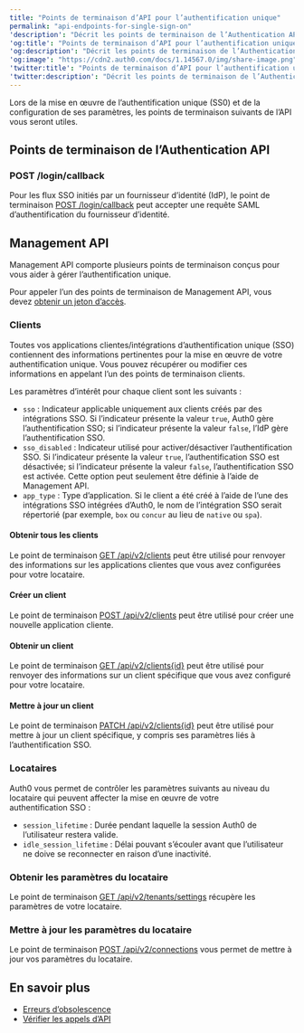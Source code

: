 ```yaml
---
title: "Points de terminaison d’API pour l’authentification unique"
permalink: "api-endpoints-for-single-sign-on"
'description': "Décrit les points de terminaison de l’Authentication API Auth0 et de Management API Auth0 pertinents lors de la mise en œuvre de l’authentification unique (SSO)."
'og:title': "Points de terminaison d’API pour l’authentification unique"
'og:description': "Décrit les points de terminaison de l’Authentication API Auth0 et de Management API Auth0 pertinents lors de la mise en œuvre de l’authentification unique (SSO)."
'og:image': "https://cdn2.auth0.com/docs/1.14567.0/img/share-image.png"
'twitter:title': "Points de terminaison d’API pour l’authentification unique"
'twitter:description': "Décrit les points de terminaison de l’Authentication API Auth0 et de Management API Auth0 pertinents lors de la mise en œuvre de l’authentification unique (SSO)."
---
```


Lors de la mise en œuvre de l’authentification unique (SS0) et de la configuration de ses paramètres, les points de terminaison suivants de l’API vous seront utiles.

## Points de terminaison de l’Authentication API

### POST /login/callback

Pour les flux <Tooltip href="/docs/docs/fr-ca/glossary?term=single-sign-on" tip="Authentification unique (SSO)
Service qui, après qu’un utilisateur se soit connecté à une application, le connecte automatiquement à d’autres applications." cta="Voir le glossaire">SSO</Tooltip> initiés par un fournisseur d’identité (<Tooltip href="/docs/docs/fr-ca/glossary?term=idp" tip="Fournisseur d’identité (IdP)
Service de stockage et de gestion des identités numériques." cta="Voir le glossaire">IdP</Tooltip>), le point de terminaison [POST /login/callback](https://auth0.com/docs/api/authentication#idp-initiated-single-sign-on-sso-flow) peut accepter une requête <Tooltip href="/docs/docs/fr-ca/glossary?term=security-assertion-markup-language" tip="Security Assertion Markup Language (SAML)
Protocole normalisé permettant à deux parties d’échanger des informations d’authentification sans mot de passe." cta="Voir le glossaire">SAML</Tooltip> d’authentification du fournisseur d’identité.

## Management API

<Tooltip href="/docs/docs/fr-ca/glossary?term=management-api" tip="Management API
Un produit permettant aux clients d’effectuer des tâches administratives." cta="Voir le glossaire">Management API</Tooltip> comporte plusieurs points de terminaison conçus pour vous aider à gérer l’authentification unique.

Pour appeler l’un des points de terminaison de Management API, vous devez [obtenir un jeton d’accès](https://auth0.com/docs/api/management/v2/tokens).

### Clients

Toutes vos applications clientes/intégrations d’authentification unique (SSO) contiennent des informations pertinentes pour la mise en œuvre de votre authentification unique. Vous pouvez récupérer ou modifier ces informations en appelant l’un des points de terminaison clients.

Les paramètres d’intérêt pour chaque client sont les suivants :

* `sso` : Indicateur applicable uniquement aux clients créés par des intégrations SSO. Si l’indicateur présente la valeur `true`, Auth0 gère l’authentification SSO; si l’indicateur présente la valeur `false`, l’IdP gère l’authentification SSO.
* `sso_disabled` : Indicateur utilisé pour activer/désactiver l’authentification SSO. Si l’indicateur présente la valeur `true`, l’authentification SSO est désactivée; si l’indicateur présente la valeur `false`, l’authentification SSO est activée. Cette option peut seulement être définie à l’aide de Management API.
* `app_type` : Type d’application. Si le client a été créé à l’aide de l’une des intégrations SSO intégrées d’Auth0, le nom de l’intégration SSO serait répertorié (par exemple, `box` ou `concur` au lieu de `native` ou `spa`).

#### Obtenir tous les clients

Le point de terminaison [GET /api/v2/clients](/docs/docs/fr-ca/api/management/v2#!/Clients/get_clients) peut être utilisé pour renvoyer des informations sur les applications clientes que vous avez configurées pour votre locataire.

#### Créer un client

Le point de terminaison [POST /api/v2/clients](/docs/docs/fr-ca/api/management/v2#!/Clients/post_clients) peut être utilisé pour créer une nouvelle application cliente.

#### Obtenir un client

Le point de terminaison [GET /api/v2/clients{id}](/docs/docs/fr-ca/api/management/v2#!/Clients/get_clients_by_id) peut être utilisé pour renvoyer des informations sur un client spécifique que vous avez configuré pour votre locataire.

#### Mettre à jour un client

Le point de terminaison [PATCH /api/v2/clients{id}](/docs/docs/fr-ca/api/management/v2#!/Clients/patch_clients_by_id) peut être utilisé pour mettre à jour un client spécifique, y compris ses paramètres liés à l’authentification SSO.

### Locataires

Auth0 vous permet de contrôler les paramètres suivants au niveau du locataire qui peuvent affecter la mise en œuvre de votre authentification SSO :

* `session_lifetime` : Durée pendant laquelle la session Auth0 de l’utilisateur restera valide.
* `idle_session_lifetime` : Délai pouvant s’écouler avant que l’utilisateur ne doive se reconnecter en raison d’une inactivité.

### Obtenir les paramètres du locataire

Le point de terminaison [GET /api/v2/tenants/settings](/docs/docs/fr-ca/api/management/v2#!/Tenants/get_settings) récupère les paramètres de votre locataire.

### Mettre à jour les paramètres du locataire

Le point de terminaison [POST /api/v2/connections](/docs/docs/fr-ca/api/management/v2#!/Tenants/patch_settings) vous permet de mettre à jour vos paramètres du locataire.

## En savoir plus

* [Erreurs d’obsolescence](/docs/docs/fr-ca/troubleshoot/basic-issues/check-deprecation-errors)
* [Vérifier les appels d’API](/docs/docs/fr-ca/troubleshoot/authentication-issues/check-api-calls)